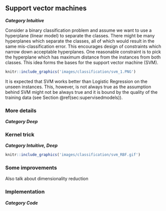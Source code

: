 ## Support vector machines
***Category Intuitive***

Consider a binary classification problem and assume we want to use a hyperplane (linear model) to separate the classes. There might be many hyperplanes which separate the classes, all of which would result in the same mis-classification error. This encourages design of constraints which narrow down acceptable hyperplanes. One reasonable constraint is to pick the hyperplane which has maximum distance from the instances from both classes. This idea forms the bases for the support vector machine (SVM). 


```r
knitr::include_graphics('images/classification/svm_1.PNG')
```

It is expected that SVM works better than Logistic Regression on the unseen instances. This, however, is not always true as the assumption behind SVM might not be always true and it is bound by the quality of the training data (see Section \@ref(sec:supervisedmodels)). 

### More details
***Category Deep***


### Kernel trick
***Category Intuitive, Deep***

```r
knitr::include_graphics('images/classification/svm_RBF.gif')
```

### Some improvements


Also talk about dimensionality reduction

### Implementation
***Category Code***
